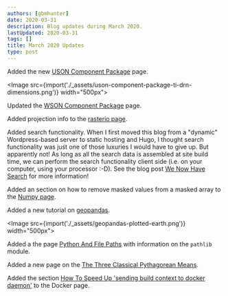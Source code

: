 ```yaml
---
authors: [gbmhunter]
date: 2020-03-31
description: Blog updates during March 2020.
lastUpdated: 2020-03-31
tags: []
title: March 2020 Updates
type: post
---
```


Added the new [USON Component Package](/pcb-design/component-packages/uson-component-package) page.

<Image src={import('./_assets/uson-component-package-ti-drn-dimensions.png')} width="500px"></Image>

Updated the [WSON Component Package](/pcb-design/component-packages/wson-component-package) page.

Added projection info to the [rasterio page](/space/rasterio).

Added search functionality. When I first moved this blog from a "dynamic" Wordpress-based server to static hosting and Hugo, I thought search functionality was just one of those luxuries I would have to give up. But apparently not! As long as all the search data is assembled at site build time, we can perform the search functionality client side (i.e. on your computer, using your processor :-D). See the blog post [We Now Have Search](/updates/2020/03-14-we-now-have-search/) for more information!

Added an section on how to remove masked values from a masked array to the [Numpy page](/programming/languages/python/numpy#removing-masked-values-from-an-array).

Added a new tutorial on [geopandas](/programming/languages/python/a-tutorial-on-geopandas).

<Image src={import('./_assets/geopandas-plotted-earth.png')} width="500px"></Image>

Added a the page [Python And File Paths](/programming/languages/python/python-and-file-paths) with information on the `pathlib` module.

Added a new page on the [The Three Classical Pythagorean Means](/mathematics/statistics/the-three-classical-pythagorean-means).

Added the section [How To Speed Up 'sending build context to docker daemon'](/programming/virtual-machines-and-containers/docker#how-to-speed-up-sending-build-context-to-docker-daemon) to the Docker page.
